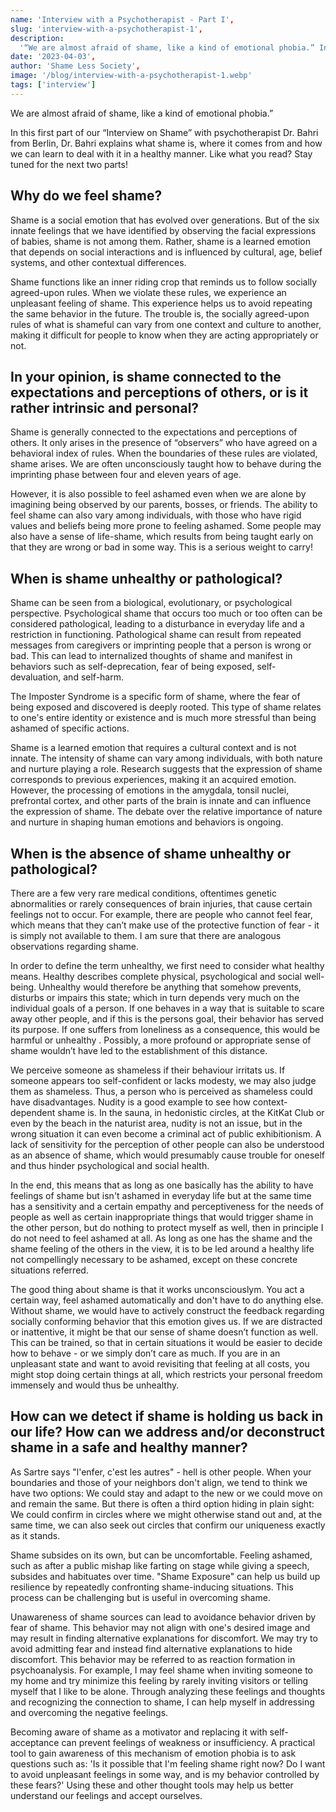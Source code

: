 ---
name: 'Interview with a Psychotherapist - Part I',
slug: 'interview-with-a-psychotherapist-1',
description:
  '“We are almost afraid of shame, like a kind of emotional phobia.” In this first part of our “Interview on Shame” with psychotherapist Dr. Bahri from Berlin, Dr. Bahri explains what shame is, where it comes from and how we can learn to deal with it in a healthy manner. Like what you read? Stay tuned for the next two parts!     ',
date: '2023-04-03',
author: 'Shame Less Society',
image: '/blog/interview-with-a-psychotherapist-1.webp'
tags: ['interview']
---

We are almost afraid of shame, like a kind of emotional phobia.”

In this first part of our “Interview on Shame” with psychotherapist Dr. Bahri from Berlin, Dr. Bahri explains what shame is, where it comes from and how we can learn to deal with it in a healthy manner. Like what you read? Stay tuned for the next two parts!

## Why do we feel shame?

Shame is a social emotion that has evolved over generations. But of the six innate feelings that we have identified by observing the facial expressions of babies, shame is not among them. Rather, shame is a learned emotion that depends on social interactions and is influenced by cultural, age, belief systems, and other contextual differences.

Shame functions like an inner riding crop that reminds us to follow socially agreed-upon rules. When we violate these rules, we experience an unpleasant feeling of shame. This experience helps us to avoid repeating the same behavior in the future. The trouble is, the socially agreed-upon rules of what is shameful can vary from one context and culture to another, making it difficult for people to know when they are acting appropriately or not.

## In your opinion, is shame connected to the expectations and perceptions of others, or is it rather intrinsic and personal?

Shame is generally connected to the expectations and perceptions of others. It only arises in the presence of “observers” who have agreed on a behavioral index of rules. When the boundaries of these rules are violated, shame arises. We are often unconsciously taught how to behave during the imprinting phase between four and eleven years of age.

However, it is also possible to feel ashamed even when we are alone by imagining being observed by our parents, bosses, or friends. The ability to feel shame can also vary among individuals, with those who have rigid values and beliefs being more prone to feeling ashamed. Some people may also have a sense of life-shame, which results from being taught early on that they are wrong or bad in some way. This is a serious weight to carry!

## When is shame unhealthy or pathological?

Shame can be seen from a biological, evolutionary, or psychological perspective. Psychological shame that occurs too much or too often can be considered pathological, leading to a disturbance in everyday life and a restriction in functioning. Pathological shame can result from repeated messages from caregivers or imprinting people that a person is wrong or bad. This can lead to internalized thoughts of shame and manifest in behaviors such as self-deprecation, fear of being exposed, self-devaluation, and self-harm.

The Imposter Syndrome is a specific form of shame, where the fear of being exposed and discovered is deeply rooted. This type of shame relates to one's entire identity or existence and is much more stressful than being ashamed of specific actions.

Shame is a learned emotion that requires a cultural context and is not innate. The intensity of shame can vary among individuals, with both nature and nurture playing a role. Research suggests that the expression of shame corresponds to previous experiences, making it an acquired emotion. However, the processing of emotions in the amygdala, tonsil nuclei, prefrontal cortex, and other parts of the brain is innate and can influence the expression of shame. The debate over the relative importance of nature and nurture in shaping human emotions and behaviors is ongoing.

## When is the absence of shame unhealthy or pathological?

There are a few very rare medical conditions, oftentimes genetic abnormalities or rarely consequences of brain injuries, that cause certain feelings not to occur. For example, there are people who cannot feel fear, which means that they can’t make use of the protective function of fear - it is simply not available to them. I am sure that there are analogous observations regarding shame.

In order to define the term unhealthy, we first need to consider what healthy means. Healthy describes complete physical, psychological and social well-being. Unhealthy would therefore be anything that somehow prevents, disturbs or impairs this state; which in turn depends very much on the individual goals of a person. If one behaves in a way that is suitable to scare away other people, and if this is the persons goal, their behavior has served its purpose. If one suffers from loneliness as a consequence, this would be harmful or unhealthy . Possibly, a more profound or appropriate sense of shame wouldn’t have led to the establishment of this distance.

We perceive someone as shameless if their behaviour irritats us. If someone appears too self-confident or lacks modesty, we may also judge them as shameless. Thus, a person who is perceived as shameless could have disadvantages. Nudity is a good example to see how context-dependent shame is. In the sauna, in hedonistic circles, at the KitKat Club or even by the beach in the naturist area, nudity is not an issue, but in the wrong situation it can even become a criminal act of public exhibitionism. A lack of sensitivity for the perception of other people can also be understood as an absence of shame, which would presumably cause trouble for oneself and thus hinder psychological and social health.

In the end, this means that as long as one basically has the ability to have feelings of shame but isn't ashamed in everyday life but at the same time has a sensitivity and a certain empathy and perceptiveness for the needs of people as well as certain inappropriate things that would trigger shame in the other person, but do nothing to protect myself as well, then in principle I do not need to feel ashamed at all. As long as one has the shame and the shame feeling of the others in the view, it is to be led around a healthy life not compellingly necessary to be ashamed, except on these concrete situations referred.

The good thing about shame is that it works unconsciouslym. You act a certain way, feel ashamed automatically and don't have to do anything else. Without shame, we would have to actively construct the feedback regarding socially conforming behavior that this emotion gives us. If we are distracted or inattentive, it might be that our sense of shame doesn’t function as well. This can be trained, so that in certain situations it would be easier to decide how to behave - or we simply don’t care as much. If you are in an unpleasant state and want to avoid revisiting that feeling at all costs, you might stop doing certain things at all, which restricts your personal freedom immensely and would thus be unhealthy.

## How can we detect if shame is holding us back in our life? How can we address and/or deconstruct shame in a safe and healthy manner?

As Sartre says "l'enfer, c'est les autres" - hell is other people. When your boundaries and those of your neighbors don't align, we tend to think we have two options: We could stay and adapt to the new or we could move on and remain the same. But there is often a third option hiding in plain sight: We could confirm in circles where we might otherwise stand out and, at the same time, we can also seek out circles that confirm our uniqueness exactly as it stands.

Shame subsides on its own, but can be uncomfortable. Feeling ashamed, such as after a public mishap like farting on stage while giving a speech, subsides and habituates over time. "Shame Exposure" can help us build up resilience by repeatedly confronting shame-inducing situations. This process can be challenging but is useful in overcoming shame.

Unawareness of shame sources can lead to avoidance behavior driven by fear of shame. This behavior may not align with one's desired image and may result in finding alternative explanations for discomfort. We may try to avoid admitting fear and instead find alternative explanations to hide discomfort. This behavior may be referred to as reaction formation in psychoanalysis. For example, I may feel shame when inviting someone to my home and try minimize this feeling by rarely inviting visitors or telling myself that I like to be alone. Through analyzing these feelings and thoughts and recognizing the connection to shame, I can help myself in addressing and overcoming the negative feelings.

Becoming aware of shame as a motivator and replacing it with self-acceptance can prevent feelings of weakness or insufficiency. A practical tool to gain awareness of this mechanism of emotion phobia is to ask questions such as: 'Is it possible that I'm feeling shame right now? Do I want to avoid unpleasant feelings in some way, and is my behavior controlled by these fears?' Using these and other thought tools may help us better understand our feelings and accept ourselves.
